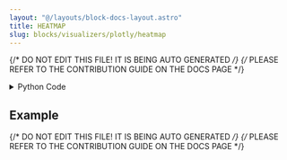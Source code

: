 ```yaml
---
layout: "@/layouts/block-docs-layout.astro"
title: HEATMAP
slug: blocks/visualizers/plotly/heatmap
---
```


{/* DO NOT EDIT THIS FILE! IT IS BEING AUTO GENERATED */}
{/* PLEASE REFER TO THE CONTRIBUTION GUIDE ON THE DOCS PAGE */}


<PythonDocsDisplay docstring={docstring} />

<details>
<summary>Python Code</summary>

```python
from flojoy import (
    Plotly,
    OrderedPair,
    flojoy,
    Matrix,
    Grayscale,
    DataFrame,
    Vector,
    OrderedTriple,
)
import plotly.graph_objects as go
import plotly.express as px
from plotly.subplots import make_subplots

import numpy as np
from nodes.VISUALIZERS.template import plot_layout


@flojoy
def HEATMAP(
    default: OrderedPair | Matrix | Grayscale | DataFrame | Vector | OrderedTriple,
    show_text: bool = False,
    histogram: bool = False,
) -> Plotly:
    """The HEATMAP node creates a Plotly Heatmap visualization for a given input DataContainer.

    Inputs
    ------
    default : OrderedPair|OrderedTriple|DataFrame|Vector|Matrix|Grayscale
        the DataContainer to be visualized

    Parameters
    ----------
    show_text : bool
        whether or not to show the text inside the heatmap color blocks
    histogram : bool
        whether or not to render a histogram of the image next to the render

    Returns
    -------
    Plotly
        the DataContainer containing the Plotly heatmap visualization

    """
    layout = plot_layout(title="HEATMAP")
    if histogram:
        layout.sliders = [
            {
                "steps": [
                    {
                        "label": str(v),
                        "method": "restyle",
                        "args": [{"zmin": 0, "zmax": v}],
                    }
                    for v in range(1, 255, 1)
                ],
                "name": "zmax",
            },
        ]
    text_template = "%{text}"

    fig = (
        go.Figure()
        if not histogram
        else make_subplots(
            rows=1,
            cols=2,
            column_widths=[0.9, 0.1],
            specs=[[{}, {}]],
            horizontal_spacing=0.05,
        )
    )
    match default:
        case Vector():
            z = default.v
            if z.ndim < 2:
                num_columns = len(z) // 2
                z = np.reshape(z, (2, num_columns))
            fig.add_trace(
                go.Heatmap(
                    z=z,
                    text=z if show_text else None,
                    texttemplate=text_template,
                ),
                row=None if not histogram else 1,
                col=None if not histogram else 1,
            )
            if histogram:
                histogram = np.histogram(z, bins="auto")
                x_values = histogram[1][:-1] + 0.05  # Center bars on bin edges
                histogram_trace = go.Bar(
                    x=x_values, y=histogram[0], orientation="h", showlegend=False
                )
                fig.add_trace(histogram_trace, row=1, col=2)
        case OrderedPair():
            z = default.y
            if default.y.ndim < 2:
                num_columns = len(default.y) // 2
                z = np.reshape(default.y, (2, num_columns))
            fig.add_trace(
                go.Heatmap(
                    z=z,
                    x=default.x,
                    y=default.y,
                    text=z if show_text else None,
                    texttemplate=text_template,
                ),
                row=None if not histogram else 1,
                col=None if not histogram else 1,
            )
            if histogram:
                histogram = np.histogram(z, bins="auto")
                x_values = histogram[1][:-1] + 0.05  # Center bars on bin edges
                histogram_trace = go.Bar(
                    x=x_values, y=histogram[0], orientation="h", showlegend=False
                )
                fig.add_trace(histogram_trace, row=1, col=2)
        case OrderedTriple():
            x = np.unique(default.x)
            y = np.unique(default.y)
            z_size = len(x) * len(y)
            if z_size > len(default.z):
                z = np.pad(
                    default.z, (0, z_size - len(default.z)), mode="constant"
                ).reshape(len(y), len(x))
            else:
                z = default.z[:z_size].reshape(len(y), len(x))
            if z.ndim < 2:
                num_columns = len(z) // 2
                z = np.reshape(z, (2, num_columns))
            fig.add_trace(
                go.Heatmap(
                    z=z,
                    x=x,
                    y=y,
                    text=z if show_text else None,
                    texttemplate=text_template,
                ),
                row=None if not histogram else 1,
                col=None if not histogram else 1,
            )
            if histogram:
                histogram = np.histogram(z, bins="auto")
                x_values = histogram[1][:-1] + 0.05  # Center bars on bin edges
                histogram_trace = go.Bar(
                    x=x_values, y=histogram[0], orientation="h", showlegend=False
                )
                fig.add_trace(histogram_trace, row=1, col=2)
        case Matrix():
            m = default.m
            if m.ndim < 2:
                num_columns = len(m) // 2
                m = np.reshape(m, (2, num_columns))
            fig.add_trace(
                go.Heatmap(
                    z=m,
                    text=m if show_text else None,
                    texttemplate=text_template,
                ),
                row=None if not histogram else 1,
                col=None if not histogram else 1,
            )
            if histogram:
                histogram = np.histogram(m, bins="auto")
                x_values = histogram[1][:-1] + 0.05  # Center bars on bin edges
                histogram_trace = go.Bar(
                    x=x_values, y=histogram[0], orientation="h", showlegend=False
                )
                fig.add_trace(histogram_trace, row=1, col=2)
        case Grayscale():
            m = default.m

            fig.add_trace(
                go.Heatmap(
                    z=m,
                    text=m if show_text else None,
                    texttemplate=text_template,
                ),
                row=None if not histogram else 1,
                col=None if not histogram else 1,
            )
            if histogram:
                histogram = np.histogram(m, bins="auto")
                x_values = histogram[1][:-1] + 0.05  # Center bars on bin edges
                histogram_trace = go.Bar(
                    y=x_values, x=histogram[0], orientation="h", showlegend=False
                )
                fig.add_trace(histogram_trace, row=1, col=2)
        case DataFrame():
            df = default.m
            fig = px.imshow(df, text_auto=show_text)

    if histogram:
        layout.xaxis2 = dict(
            tickmode="array",
            tickvals=[0, histogram[0].max()],
            ticktext=[f"0", f"{histogram[0].max():.0f}"],
        )
        layout.yaxis2 = dict(
            tickmode="array",
            tickvals=[x_values.min(), x_values.max()],
            ticktext=["", ""],
        )
    fig.update_layout(layout)
    return Plotly(
        fig=fig,
    )

```

[Find this Flojoy Block on GitHub](https://github.com/flojoy-ai/blocks/blob/main/blocks/VISUALIZERS/PLOTLY/HEATMAP/HEATMAP.py)

</details>

## Example


<GetHelpWidget />


<AppDisplay app={app} blockName="HEATMAP" client:visible />


<Example />

{/* DO NOT EDIT THIS FILE! IT IS BEING AUTO GENERATED */}
{/* PLEASE REFER TO THE CONTRIBUTION GUIDE ON THE DOCS PAGE */}
